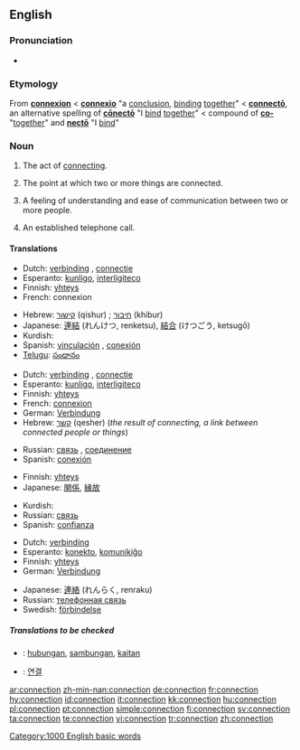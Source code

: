 {{wikipedia|dab=connection}}
==English==

===Pronunciation===
*{{audio|en-us-connection.ogg|Audio (US)}}

===Etymology===
From {{OF.}} '''[[connexion]]''' < {{L.}} '''[[connexio#Latin|connexio]]''' "a [[conclusion]], [[binding]] [[together]]" < '''[[connecto#Latin|connectō]]''', an alternative spelling of '''[[conecto#Latin|cōnectō]]''' "I [[bind]] [[together]]" < compound of '''[[co-#Latin|co-]]''' "[[together]]" and '''[[necto#Latin|nectō]]''' "I [[bind]]"

===Noun===
{{en-noun|-|s}}

# {{uncountable}} The act of [[connect]]ing.
# {{countable}} The point at which two or more things are connected.
# {{countable}} A feeling of understanding and ease of communication between two or more people.
# {{countable}} An established telephone call.

====Translations====

{{trans-top|act of connecting}}
*Dutch: [[verbinding]] {{f}}, [[connectie]] {{f}}
*Esperanto: [[kunligo]], [[interligiteco]]
*Finnish: [[yhteys]]
*French: connexion {{f}}
{{trans-mid}}
*Hebrew: [[קישור]] (qishur) {{m}}; [[חיבור]] (khibur) {{m}}
*Japanese: [[連結]] (れんけつ, renketsu), [[結合]] (けつごう, ketsugō)
*Kurdish: {{KUchar|[[په‌یوه‌ندی]]}}
*Spanish: [[vinculación]] {{f}}, [[conexión]] {{f}}
*[[Telugu]]: [[సంధానం]]
{{trans-bottom}}

{{trans-top|point at which two or more things are joined}}
*Dutch: [[verbinding]] {{f}}, [[connectie]] {{f}}
*Esperanto: [[kunligo]], [[interligiteco]]
*Finnish: [[yhteys]]
*French: [[connexion]] {{f}}
*German: [[Verbindung]]
*Hebrew: [[קשר]] (qesher) {{m}} (''the result of connecting, a link between connected people or things'')
{{trans-mid}}
*Russian: [[связь]] {{f}}, [[соединение]] {{n}}
*Spanish: [[conexión]] {{f}}
{{trans-bottom}}

{{trans-top|feeling of understanding and ease of communication between two or more people}}
*Finnish: [[yhteys]]
*Japanese: [[関係]], [[縁故]]
{{trans-mid}}
*Kurdish: {{KUchar|[[په‌یوه‌ندی]]}}
*Russian: [[связь]] {{f}}
*Spanish: [[confianza]] {{f}}
{{trans-bottom}}

{{trans-top|an established telephone call}}
*Dutch: [[verbinding]] {{f}}
*Esperanto: [[konekto]], [[komunikiĝo]]
*Finnish: [[yhteys]]
*German: [[Verbindung]]
{{trans-mid}}
*Japanese: [[連絡]] (れんらく, renraku)
*Russian: [[телефонная связь]]
*Swedish: [[förbindelse]] {{c}}
{{trans-bottom}}

=====Translations to be checked=====
<!--Remove this section once all of the translations below have been moved into the tables above.-->
{{checktrans}}

*{{ttbc|Indonesian}}: [[hubung|hubungan]], [[sambung|sambungan]], [[kait|kaitan]]
*{{ttbc|Korean}}: [[연결]]

[[Category:1000 English basic words]]

[[ar:connection]]
[[zh-min-nan:connection]]
[[de:connection]]
[[fr:connection]]
[[hy:connection]]
[[id:connection]]
[[it:connection]]
[[kk:connection]]
[[hu:connection]]
[[pl:connection]]
[[pt:connection]]
[[simple:connection]]
[[fi:connection]]
[[sv:connection]]
[[ta:connection]]
[[te:connection]]
[[vi:connection]]
[[tr:connection]]
[[zh:connection]]